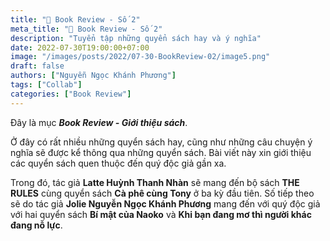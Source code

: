 ```yaml
---
title: "📖 Book Review - Số 2"
meta_title: "📖 Book Review - Số 2"
description: "Tuyển tập những quyển sách hay và ý nghĩa"
date: 2022-07-30T19:00:00+07:00
image: "/images/posts/2022/07-30-BookReview-02/image5.png"
draft: false
authors: ["Nguyễn Ngọc Khánh Phương"]
tags: ["Collab"]
categories: ["Book Review"]
---
```



Đây là mục **_Book Review - Giới thiệu sách_**.

Ở đây có rất nhiều những quyển sách hay, cũng như những câu chuyện ý nghĩa sẽ được kể thông qua những quyển sách.
Bài viết này xin giới thiệu các quyển sách quen thuộc đến quý độc giả gần xa.

Trong đó, tác giả **Latte Huỳnh Thanh Nhàn** sẽ mang đến bộ sách **THE RULES** cùng quyển sách **Cà phê cùng Tony**
ở ba kỳ đầu tiên. Số tiếp theo sẽ do tác giả **Jolie Nguyễn Ngọc Khánh Phương** mang đến với quý độc giả với
hai quyển sách **Bí mật của Naoko** và **Khi bạn đang mơ thì người khác đang nỗ lực**.

<NewTabs client:load>
<NewTab name="Kỳ 4">
<FirstPost />
</NewTab>
<NewTab name="Kỳ 5">
<SecondPost />
</NewTab>
</NewTabs>

<View />
